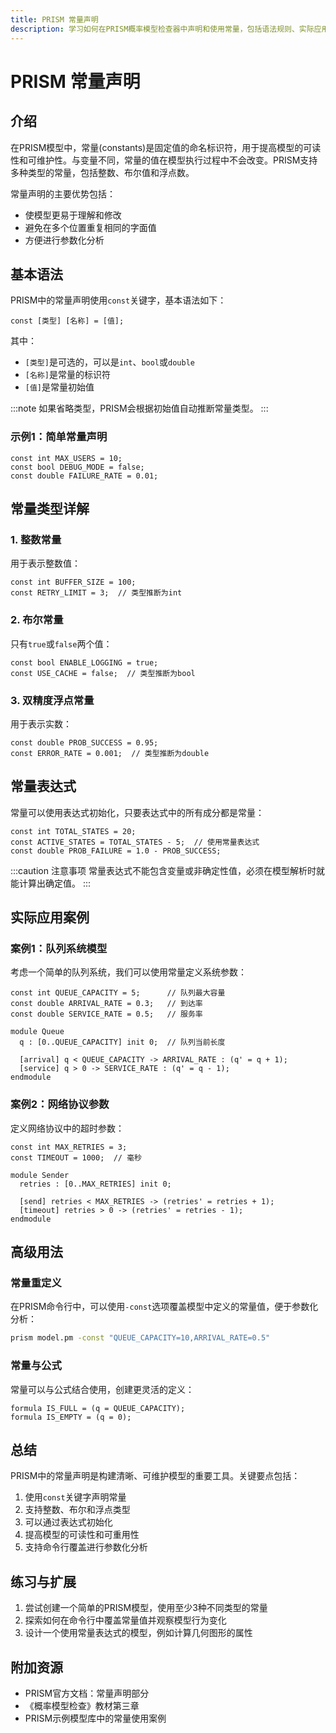 ```yaml
---
title: PRISM 常量声明
description: 学习如何在PRISM概率模型检查器中声明和使用常量，包括语法规则、实际应用示例和最佳实践。
---
```


# PRISM 常量声明

## 介绍

在PRISM模型中，常量(constants)是固定值的命名标识符，用于提高模型的可读性和可维护性。与变量不同，常量的值在模型执行过程中不会改变。PRISM支持多种类型的常量，包括整数、布尔值和浮点数。

常量声明的主要优势包括：
- 使模型更易于理解和修改
- 避免在多个位置重复相同的字面值
- 方便进行参数化分析

## 基本语法

PRISM中的常量声明使用`const`关键字，基本语法如下：

```prism
const [类型] [名称] = [值];
```

其中：
- `[类型]`是可选的，可以是`int`、`bool`或`double`
- `[名称]`是常量的标识符
- `[值]`是常量初始值

:::note
如果省略类型，PRISM会根据初始值自动推断常量类型。
:::

### 示例1：简单常量声明

```prism
const int MAX_USERS = 10;
const bool DEBUG_MODE = false;
const double FAILURE_RATE = 0.01;
```

## 常量类型详解

### 1. 整数常量

用于表示整数值：

```prism
const int BUFFER_SIZE = 100;
const RETRY_LIMIT = 3;  // 类型推断为int
```

### 2. 布尔常量

只有`true`或`false`两个值：

```prism
const bool ENABLE_LOGGING = true;
const USE_CACHE = false;  // 类型推断为bool
```

### 3. 双精度浮点常量

用于表示实数：

```prism
const double PROB_SUCCESS = 0.95;
const ERROR_RATE = 0.001;  // 类型推断为double
```

## 常量表达式

常量可以使用表达式初始化，只要表达式中的所有成分都是常量：

```prism
const int TOTAL_STATES = 20;
const ACTIVE_STATES = TOTAL_STATES - 5;  // 使用常量表达式
const double PROB_FAILURE = 1.0 - PROB_SUCCESS;
```

:::caution 注意事项
常量表达式不能包含变量或非确定性值，必须在模型解析时就能计算出确定值。
:::

## 实际应用案例

### 案例1：队列系统模型

考虑一个简单的队列系统，我们可以使用常量定义系统参数：

```prism
const int QUEUE_CAPACITY = 5;      // 队列最大容量
const double ARRIVAL_RATE = 0.3;   // 到达率
const double SERVICE_RATE = 0.5;   // 服务率

module Queue
  q : [0..QUEUE_CAPACITY] init 0;  // 队列当前长度
  
  [arrival] q < QUEUE_CAPACITY -> ARRIVAL_RATE : (q' = q + 1);
  [service] q > 0 -> SERVICE_RATE : (q' = q - 1);
endmodule
```

### 案例2：网络协议参数

定义网络协议中的超时参数：

```prism
const int MAX_RETRIES = 3;
const TIMEOUT = 1000;  // 毫秒

module Sender
  retries : [0..MAX_RETRIES] init 0;
  
  [send] retries < MAX_RETRIES -> (retries' = retries + 1);
  [timeout] retries > 0 -> (retries' = retries - 1);
endmodule
```

## 高级用法

### 常量重定义

在PRISM命令行中，可以使用`-const`选项覆盖模型中定义的常量值，便于参数化分析：

```bash
prism model.pm -const "QUEUE_CAPACITY=10,ARRIVAL_RATE=0.5"
```

### 常量与公式

常量可以与公式结合使用，创建更灵活的定义：

```prism
formula IS_FULL = (q = QUEUE_CAPACITY);
formula IS_EMPTY = (q = 0);
```

## 总结

PRISM中的常量声明是构建清晰、可维护模型的重要工具。关键要点包括：

1. 使用`const`关键字声明常量
2. 支持整数、布尔和浮点类型
3. 可以通过表达式初始化
4. 提高模型的可读性和可重用性
5. 支持命令行覆盖进行参数化分析

## 练习与扩展

1. 尝试创建一个简单的PRISM模型，使用至少3种不同类型的常量
2. 探索如何在命令行中覆盖常量值并观察模型行为变化
3. 设计一个使用常量表达式的模型，例如计算几何图形的属性

## 附加资源

- PRISM官方文档：常量声明部分
- 《概率模型检查》教材第三章
- PRISM示例模型库中的常量使用案例